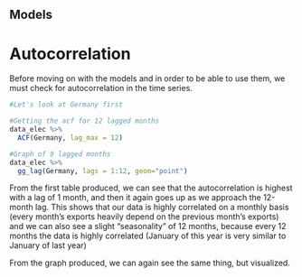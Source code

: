 ## Models


# Autocorrelation

Before moving on with the models and in order to be able to use them, we must check for autocorrelation in the time series. 

```r

#Let's look at Germany first

#Getting the acf for 12 lagged months
data_elec %>% 
  ACF(Germany, lag_max = 12)

#Graph of 9 lagged months
data_elec %>% 
  gg_lag(Germany, lags = 1:12, geom="point")
```

From the first table produced, we can see that the autocorrelation is highest with a lag of 1 month, and then it again goes up as we approach the 12-month lag. This shows that our data is highly correlated on a monthly basis (every month's exports heavily depend on the previous month's exports) and we can also see a slight "seasonality" of 12 months, because every 12 months the data is highly correlated (January of this year is very similar to January of last year)

From the graph produced, we can again see the same thing, but visualized.






